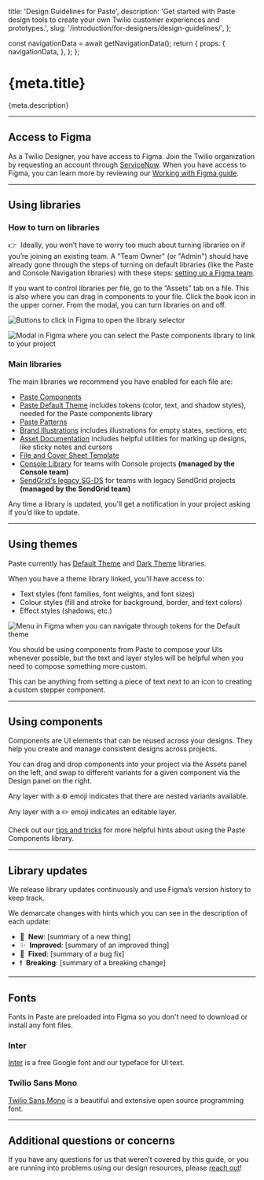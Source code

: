   title: 'Design Guidelines for Paste',
  description: 'Get started with Paste design tools to create your own Twilio customer experiences and prototypes.',
  slug: '/introduction/for-designers/design-guidelines/',
};




  const navigationData = await getNavigationData();
  return {
    props: {
      navigationData,
    },
  };
};

<content>

<h1>{meta.title}</h1>

<Paragraph>{meta.description}</Paragraph>

</content>

---

<contentwrapper>

<PageAside data={mdxHeadings} />

<content>

## Access to Figma

As a Twilio Designer, you have access to Figma. Join the Twilio organization by requesting an
account through [ServiceNow](https://twilio.service-now.com/sp/). When you have access to Figma, you can learn more by reviewing our [Working with Figma guide](https://www.figma.com/file/WiJFrYa9YpIcFUmT06gTn0/Working-with-Figma).

---

## Using libraries

### How to turn on libraries

👉&nbsp;&nbsp;Ideally, you won’t have to worry too much about turning libraries on if you’re
joining an existing team. A "Team Owner" (or "Admin") should have already gone through
the steps of turning on default libraries (like the Paste and Console Navigation
libraries) with these steps: [setting up a Figma team](https://docs.google.com/document/d/1IOBY2kxdHB6b8nlSWIFOLK7TKTV-Xxv7czzCZIVTAxg/edit#heading=h.f209dtpr7col).

If you want to control libraries per file, go to the “Assets” tab on a file. This is
also where you can drag in components to your file. Click the book icon in the upper
corner. From the modal, you can turn libraries on and off.

<Image src={FigmaOpenLibrary} alt="Buttons to click in Figma to open the library selector" placeholder="blur" />

<Image
  src={PasteLibraries}
  alt="Modal in Figma where you can select the Paste components library to link to your project"
  placeholder="blur"
/>

### Main libraries

The main libraries we recommend you have enabled for each file are:

- [Paste Components](https://www.figma.com/file/E6KUvMhioUmAgN0nwmReTM/Paste-Components)
- [Paste Default Theme](https://www.figma.com/file/OZKRQFOkOAl413m5JVIYE6/Paste-Default-Theme) includes tokens (color, text, and shadow styles), needed for the Paste components library
- [Paste Patterns](https://www.figma.com/file/S4z0Kqjb9AYosnkRQldLte/Paste-Patterns)
- [Brand Illustrations](https://www.figma.com/file/XeA9WNBcoojrdJbiz5Nj5q/Brand-Illustrations) includes illustrations for empty states, sections, etc
- [Asset Documentation](https://www.figma.com/file/GfY11A2VW638eFK48nDtdE/Asset-Documentation) includes helpful utilities for marking up designs, like sticky notes and cursors
- [File and Cover Sheet Template](https://www.figma.com/file/RfZYRjUH56rZ0qe0veqRJA/File-and-Cover-Sheet-Template)
- [Console Library](https://www.figma.com/file/vvdKgsO8OLcn7Q6FmuhWtl/Console-Library) for teams with Console projects **(managed by the Console team)**
- [SendGrid's legacy SG-DS](https://www.figma.com/file/YgSlHVVKgdCY2BzdTbHsPf/SG-DS) for teams with legacy SendGrid projects **(managed by the SendGrid team)**

Any time a library is updated, you’ll get a notification in your project asking if you’d like to update.

---

## Using themes

Paste currently has [Default Theme](https://www.figma.com/file/OZKRQFOkOAl413m5JVIYE6/Paste-Default-Theme) and
[Dark Theme](https://www.figma.com/file/TZMBaCxXkX8u5aVRVYboid/Paste-Dark-Theme?node-id=0%3A1) libraries.

When you have a theme library linked, you'll have access to:

- Text styles (font families, font weights, and font sizes)
- Colour styles (fill and stroke for background, border, and text colors)
- Effect styles (shadows, etc.)

<Image
  src={TokenStyles}
  alt="Menu in Figma when you can navigate through tokens for the Default theme"
  placeholder="blur"
/>

You should be using components from Paste to compose your UIs whenever possible, but the text and layer styles will be helpful when you need to compose something more custom.

This can be anything from setting a piece of text next to an icon to creating a custom stepper component.

---

## Using components

Components are UI elements that can be reused across your designs. They help you create and manage consistent designs across projects.

You can drag and drop components into your project via the Assets panel on the left, and swap to different variants for a given component via the Design panel on the right.

Any layer with a ⚙️ emoji indicates that there are nested variants available.

Any layer with a ✏️ emoji indicates an editable layer.

Check out our [tips and tricks](https://www.figma.com/file/WiJFrYa9YpIcFUmT06gTn0/Working-with-Figma?node-id=155%3A126) for more helpful hints about using the Paste Components library.

---

## Library updates

We release library updates continuously and use Figma’s version history to keep track.

We demarcate changes with hints which you can see in the description of each update:

- 🚀&nbsp;&nbsp;**New**: [summary of a new thing]
- ✨&nbsp;&nbsp;**Improved**: [summary of an improved thing]
- 🐛&nbsp;&nbsp;**Fixed**: [summary of a bug fix]
- ❗️&nbsp;&nbsp;**Breaking**: [summary of a breaking change]

---

## Fonts

Fonts in Paste are preloaded into Figma so you don't need to download or install any font files.

### Inter

[Inter](https://fonts.google.com/specimen/Inter) is a free Google font and our typeface for UI text.

### Twilio Sans Mono

[Twilio Sans Mono](https://github.com/twilio/twilio-sans-mono) is a beautiful and extensive open source programming font.

---

## Additional questions or concerns

If you have any questions for us that weren’t covered by this guide, or you are running into problems using our design resources, please [reach out](/introduction/working-with-us)!

</content>

</contentwrapper>
